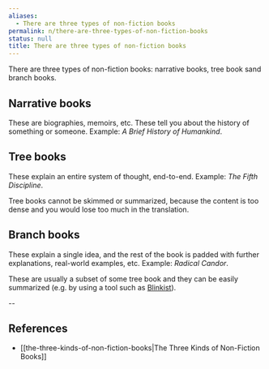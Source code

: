 ```yaml
---
aliases:
  - There are three types of non-fiction books
permalink: n/there-are-three-types-of-non-fiction-books
status: null
title: There are three types of non-fiction books
---
```

There are three types of non-fiction books: narrative books, tree book sand branch books.

## Narrative books

These are biographies, memoirs, etc. These tell you about the history of something or someone. Example: _A Brief History of Humankind_.

## Tree books

These explain an entire system of thought, end-to-end. Example: _The Fifth Discipline_.

Tree books cannot be skimmed or summarized, because the content is too dense and you would lose too much in the translation.

## Branch books

These explain a single idea, and the rest of the book is padded with further explanations, real-world examples, etc. Example: _Radical Candor_.

These are usually a subset of some tree book and they can be easily summarized (e.g. by using a tool such as [Blinkist](https://www.blinkist.com/en/nc/library/)).

--

## References

- [[the-three-kinds-of-non-fiction-books|The Three Kinds of Non-Fiction Books]]
